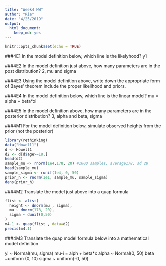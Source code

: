 ```yaml
---
title: "Week4 HW"
author: "Rie"
date: "4/25/2019"
output: 
  html_document: 
    keep_md: yes
---
```


```r
knitr::opts_chunk$set(echo = TRUE)
```

###4E1 In the model definition below, which line is the likelyhood?
y1

###4E2 In the model definition just above, how many parameters are in the post distribution?
2, mu and sigma

###4E3 Using the model definition above, write down the appropriate form of Bayes' theorem include the proper likelihood and priors.


###4E4 In the model definition below, which line is the linear model?
mu = alpha + beta*xi

###4E5 In the model definition above, how many parameters are in the posterior distribution?
3, alpha and beta, sigma



###4M1 For the model definition below, simulate observed heights from the prior (not the posterior)

```r
library(rethinking)
data("Howell1")
d <- Howell1
d2 <- d[d$age>=18,]
head(d2)
sample_mu <- rnorm(1e4,178, 20) #1000 samples, average178, sd 20
head(sample_mu)
sample_sigma <- runif(1e4, 0, 50)
prior_h <- rnorm(1e1, sample_mu, sample_sigma)
dens(prior_h)
```
###4M2 Translate the model just above into a quap formula
```r
flist <- alist(
  height <- dnorm(mu , sigma),
  mu ~ dnorm(178, 20),
  sigma ~ dunif(0,50)
)
m4.1 <- quap(flist , data=d2)
precis(m4.1)
```

###4M3 Translate the quap model formula below into a mathematical model definition

yi ~ Normal(mu, sigma) 
mu-i = alph + beta*x
alpha ~ Normal(0, 50)
beta ~uniform (0, 10)
sigma ~ uniform(-0, 50)

